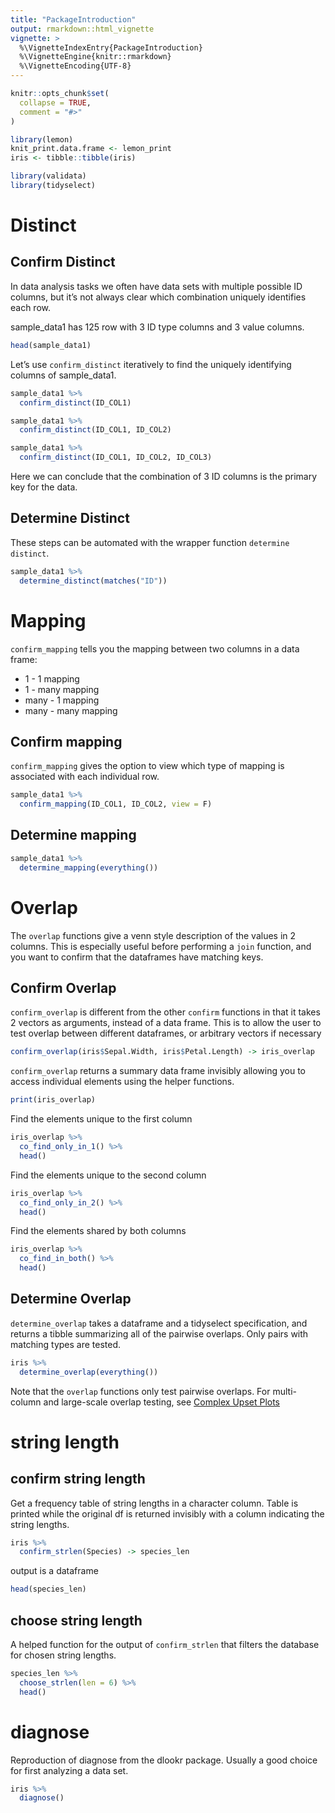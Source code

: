 ```yaml
---
title: "PackageIntroduction"
output: rmarkdown::html_vignette
vignette: >
  %\VignetteIndexEntry{PackageIntroduction}
  %\VignetteEngine{knitr::rmarkdown}
  %\VignetteEncoding{UTF-8}
---
```


```r
knitr::opts_chunk$set(
  collapse = TRUE,
  comment = "#>"
)

library(lemon)
knit_print.data.frame <- lemon_print
iris <- tibble::tibble(iris)
```


```r
library(validata)
library(tidyselect)
```

# Distinct

## Confirm Distinct

In data analysis tasks we often have data sets with multiple possible ID columns, but it's not always clear which combination uniquely identifies each row.

sample_data1 has 125 row with 3 ID type columns and 3 value columns.

```r
head(sample_data1)
```
Let's use `confirm_distinct` iteratively to find the uniquely identifying columns of sample_data1.

```r
sample_data1 %>% 
  confirm_distinct(ID_COL1)
```

```r
sample_data1 %>% 
  confirm_distinct(ID_COL1, ID_COL2)
```

```r
sample_data1 %>% 
  confirm_distinct(ID_COL1, ID_COL2, ID_COL3)
```

Here we can conclude that the combination of 3 ID columns is the primary key for the data.

## Determine Distinct

These steps can be automated with the wrapper function `determine distinct`. 

```r
sample_data1 %>% 
  determine_distinct(matches("ID"))
```

# Mapping


`confirm_mapping` tells you the mapping between two columns in a data frame:

- 1 - 1 mapping
- 1 - many mapping
- many - 1 mapping
- many - many mapping


## Confirm mapping

`confirm_mapping` gives the option to view which type of mapping is associated with each individual row. 

```r
sample_data1 %>% 
  confirm_mapping(ID_COL1, ID_COL2, view = F)
```

## Determine mapping

```r
sample_data1 %>% 
  determine_mapping(everything())
```

# Overlap

The `overlap` functions give a venn style description of the values in 2 columns. This is especially useful before performing a `join` function, and you want to confirm that the dataframes have matching keys. 

## Confirm Overlap

`confirm_overlap` is different from the other `confirm` functions in that it takes 2 vectors as arguments, instead of a data frame. This is to allow the user to test overlap between different dataframes, or arbitrary vectors if necessary 

```r

confirm_overlap(iris$Sepal.Width, iris$Petal.Length) -> iris_overlap

```

`confirm_overlap` returns a summary data frame invisibly allowing you to access individual elements using the helper functions.

```r
print(iris_overlap)
```

Find the elements unique to the first column

```r
iris_overlap %>% 
  co_find_only_in_1() %>% 
  head()

```

Find the elements unique to the second column

```r
iris_overlap %>% 
  co_find_only_in_2() %>% 
  head()
```

Find the elements shared by both columns

```r
iris_overlap %>% 
  co_find_in_both() %>% 
  head()
```

## Determine Overlap

`determine_overlap` takes a dataframe and a tidyselect specification, and returns a tibble summarizing all of the pairwise overlaps. Only pairs with matching types are tested. 

```r
iris %>% 
  determine_overlap(everything())
```
Note that the `overlap` functions only test pairwise overlaps. For multi-column and large-scale overlap testing, see [Complex Upset Plots](https://krassowski.github.io/complex-upset/)

# string length

## confirm string length

Get a frequency table of string lengths in a character column.
Table is printed while the original df is returned invisibly with a column indicating the string lengths.

```r
iris %>% 
  confirm_strlen(Species) -> species_len
```

output is a dataframe

```r
head(species_len)
```

## choose string length

A helped function for the output of `confirm_strlen` that filters the database for chosen string lengths.

```r
species_len %>% 
  choose_strlen(len = 6) %>% 
  head()
```

# diagnose

Reproduction of diagnose from the dlookr package. Usually a good choice for first analyzing a data set. 

```r
iris %>% 
  diagnose()
```

